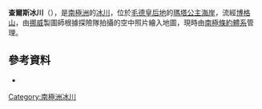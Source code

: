 {{Coord|72|34|S|3|26|W|source:GNIS|display=title}}

'''查爾斯冰川'''（{{lang-nn|Charlesbreen}}），是[[南極洲|南極洲]]的[[冰川|冰川]]，位於[[毛德皇后地|毛德皇后地]]的[[瑪塔公主海岸|瑪塔公主海岸]]，流經[[博格山|博格山]]，由[[挪威|挪威]]製圖師根據探險隊拍攝的空中照片繪入地圖，現時由[[南極條約體系|南極條約體系]]管理。

==參考資料==
* {{usgs-gazetteer|id=2659}}

{{Antarctica-geo-stub}}
[[Category:南極洲冰川|Category:南極洲冰川]]